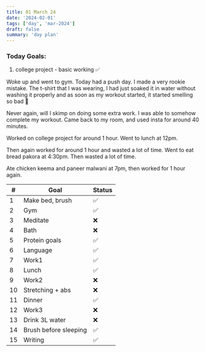 ```yaml
---
title: 01 March 24
date: '2024-02-01'
tags: ['day', 'mar-2024']
draft: false
summary: 'day plan'
---
```


### Today Goals:

1. college project - basic working ✅

Woke up and went to gym. Today had a push day. I made a very rookie mistake. The t-shirt that I was wearing, I had just soaked it in water without
washing it properly and as soon as my workout started, it started smelling so bad 🫠

Never again, will I skimp on doing some extra work. I was able to somehow complete my workout.
Came back to my room, and used insta for around 40 minutes.

Worked on college project for around 1 hour.
Went to lunch at 12pm.

Then again worked for around 1 hour and wasted a lot of time.
Went to eat bread pakora at 4:30pm. Then wasted a lot of time.

Ate chicken keema and paneer malwani at 7pm, then worked for 1 hour again.

| #   | Goal                  | Status |
| --- | --------------------- | ------ |
| 1   | Make bed, brush       | ✅     |
| 2   | Gym                   | ✅     |
| 3   | Meditate              | ❌     |
| 4   | Bath                  | ❌     |
| 5   | Protein goals         | ✅     |
| 6   | Language              | ✅     |
| 7   | Work1                 | ✅     |
| 8   | Lunch                 | ✅     |
| 9   | Work2                 | ❌     |
| 10  | Stretching + abs      | ❌     |
| 11  | Dinner                | ✅     |
| 12  | Work3                 | ❌     |
| 13  | Drink 3L water        | ❌     |
| 14  | Brush before sleeping | ✅     |
| 15  | Writing               | ✅     |
